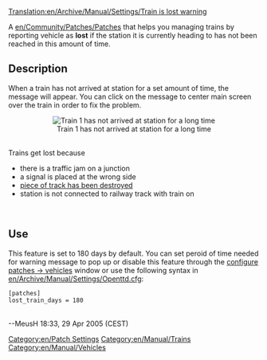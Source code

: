 [[Translation:en/Archive/Manual/Settings/Train is lost warning]]
[[Category:en/Patch Settings]]
[[Category:en/Manual/Trains]]
[[Category:en/Manual/Vehicles]]

A [[en/Community/Patches/Patches]] that helps you managing trains by reporting vehicle as '''lost''' if the station it is currently heading to has not been reached in this amount of time.

== Description ==

When a train has not arrived at station for a set amount of time, the message will appear.
You can click on the message to center main screen over the train in order to fix the problem.
<center>[[File:en/Archive/Manual/Settings/Losttrain.png|center|frame|Train 1 has not arrived at station for a long time]]</center>
<br>
Trains get lost because
<ul>
<li>there is a traffic jam on a junction</li>
<li>a signal is placed at the wrong side</li>
<li>[[en/Manual/Disasters|piece of track has been destroyed]]</li>
<li>station is not connected to railway track with train on</li>
</ul>
<br>

== Use ==
This feature is set to 180 days by default. You can set peroid of time needed for warning message to pop up or disable this feature through the [[en/Archive/Manual/Settings/Configuring patches/Vehicles|configure patches -> vehicles]] window or use the following syntax in [[en/Archive/Manual/Settings/Openttd.cfg]]:

<pre>
[patches]
lost_train_days = 180
</pre>
<br>
--MeusH 18:33, 29 Apr 2005 (CEST)